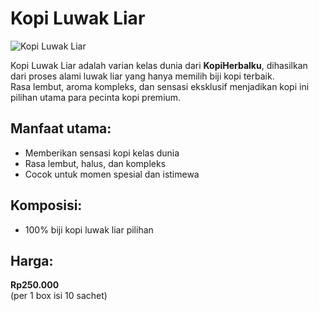 # Kopi Luwak Liar

![Kopi Luwak Liar](/assets/features/kopiPremiumLuwak.jpeg)

Kopi Luwak Liar adalah varian kelas dunia dari **KopiHerbalku**, dihasilkan dari proses alami luwak liar yang hanya memilih biji kopi terbaik.  
Rasa lembut, aroma kompleks, dan sensasi eksklusif menjadikan kopi ini pilihan utama para pecinta kopi premium.

## Manfaat utama:

- Memberikan sensasi kopi kelas dunia
- Rasa lembut, halus, dan kompleks
- Cocok untuk momen spesial dan istimewa

## Komposisi:

- 100% biji kopi luwak liar pilihan

## Harga:

**Rp250.000**  
(per 1 box isi 10 sachet)
